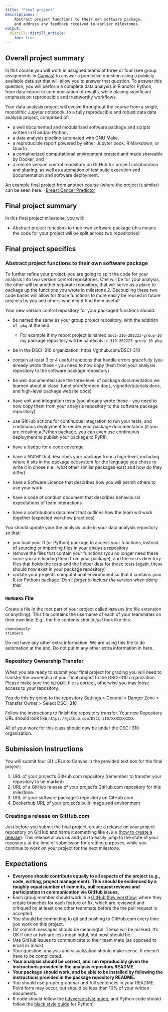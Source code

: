 ```yaml
---
title: "Final project"
descriptions: |
    Abstract project functions to their own software package, 
    and address any feedback received in earlier milestones.
output:
  distill::distill_article:
    toc: true
---
```


## Overall project summary

In this course you will work in assigned teams of three or four
(see group assignments in [Canvas](https://canvas.ubc.ca))
to answer a predictive question using a publicly available data set
that will allow you to answer that question.
To answer this question,
you will perform a complete data analysis in R and/or Python,
from data import to communication of results,
while placing significant emphasis on reproducible and trustworthy workflows.

Your data analysis project will evolve throughout the course from a
single, monolithic Jupyter notebook,
to a fully reproducible and robust data data analysis project, comprised of:

- a well documented and modularized software package and scripts written in R and/or Python,
- a data analysis pipeline automated with GNU Make,
- a reproducible report powered by either Jupyter book, R Markdown, or Quarto
- a containerized computational environment created and made shareable by Docker, and
- a remote version control repository on GitHub for project collaboration and sharing,
  as well as automation of test suite execution and documentation and software deployment.

An example final project from another course (where the project is similar) can be seen here: 
-[Breast Cancer Predictor](https://github.com/ttimbers/breast_cancer_predictor)

## Final project summary

In this final project milestone, you will:

- Abstract project functions to their own software package
  (this means the code for your project will be split across two repositories)

<!--2022-23: feedback was addressed during M2 and M3
2. Address any feedback received in earlier milestones
-->

## Final project specifics

### Abstract project functions to their own software package

To further refine your project, you are going to split the code
for your analysis into two version control repositories.
One will be for your analysis, 
the other will be another separate repository, 
that will serve as a place to package up the functions you wrote in milestone 2.
Decoupling these two code bases 
will allow for those functions to more easily be reused in future projects by
you and others who might find them useful!

Your new version control repository for your packaged functions should:

- be named the same as your group project repository, with the addition of `-pkg` at the end.
  - For example if my report project is named `dsci-310-202223-group-10` my package repository will be named `dsci-310-202223-group-10-pkg`.

- be in the DSCI-310 organization: https://github.com/DSCI-310

- contain at least 3 or 4 useful functions that handle errors gracefully 
  (you already wrote these - you need to now 
  copy them from your analysis repository to the software package repository)

- be well documented
  (use the three level of package documentation we learned about in class:
  function/reference docs, vignette/tutorials docs, and high-level package website docs)

- have unit and integration tests
  (you already wrote these - you need to now 
  copy them from your analysis repository to the software package repository)

- use GitHub actions for continuous integration to run your tests, 
  and continuous deployment to render your package documentation 
  (if you are creating a Python package, 
  you can even use continuous deployment to publish your package to PyPI!)

- have a badge for a code coverage

- have a `README` that describes your package from a high-level, 
  including where it sits in the package ecosystem 
  for the language you chose to write it in chose
  (i.e., what other similar packages exist and how do they differ)

- have a Software Licence 
  that describes how you will permit others to use your work

- have a code of conduct document 
  that describes behavioural expectations of team interactions

- have a contributions document 
  that outlines how the team will work together 
  (expected workflow practices)

You should update your the analysis code in your data analysis repository
so that:

- you load your R (or Python) package to access your functions,
  instead of sourcing or importing files in your analysis repository
- remove the files that contain your functions
  (you no longer need these since you are loading them from your package),
  and the `tests` directory files that holds the tests and the helper data for those tests
  (again, these should now exist in your package repository)
- update your projects computational environment so that it contains your R (or Python) package.
  *Don't forget to include the version when doing this!*

<!--
### 2. Address any feedback received in earlier milestones

Revise your data analysis project to address feedback received
from the DSCI 310 teaching team from past milestones.
50% of your final grade for this milestone will be assessing 
whether you have addressed this feedback to improve your project.

To help us easily, and correctly, assess this, 
please point us to where you have addressed the feedback received
by replying in the issue thread where the feedback was given.
You can point us to evidence of addressing it 
by providing URLs to reference 
specific lines of code, commit messages, pull requests, etc.
Be sure to add some narration when sharing these URLs 
so that it is easy for us to identify which changes to your work 
addressed which pieces of feedback.
-->

### `MEMBERS` File

Create a file in the root part of your project called `MEMBERS` (no file extension or anything).
This file contains the username of each of your teammates on their own line.
E.g., the file contents should _just_ look like this:

```
chendaniely
ttimbers
```

Do not have any other extra information. We are using this file to do automation at the end.
Do not put in any other extra information in here.

### Repository Ownership Transfer

When you are ready to submit your final project for grading
you will need to transfer the ownership of your final project to the DSCI-310 organization.
Please make sure the `MEMBERS` file is correct, otherwise you may loose access to your repository.

You do this by going to the repository Settings > General > Danger Zone > Transfer Owner > Select DSCI-310

Follow the instructions to finish the repository transfer.
Your new Repository URL should look like `https://github.com/DSCI-310/XXXXXXXXXX`

All of your work for this class should now be under the DSCI-310 organization.

## Submission Instructions

You will submit four (4) URLs to Canvas in the provided text box for the final project:

1. URL of your project's GitHub.com repository (remember to transfer your repository to be marked)
2. URL of a GitHub release of your project's GitHub.com repository for this milestone.
3. URL of your software package's repository on GitHub.com
4. Dockerhub URL of your project's built image and environment

### Creating a release on GitHub.com 
Just before you submit the final project, create a release on your project repository on GitHub and name it something like `4.0.0` ([how to create a release](https://docs.github.com/en/repositories/releasing-projects-on-github/managing-releases-in-a-repository#creating-a-release)). This release allows us and you to easily jump to the state of your repository at the time of submission for grading purposes, while you continue to work on your project for the next milestone.

## Expectations

- **Everyone should contribute equally to all aspects of the project**
**(e.g., code, writing, project management).**
**This should be evidenced by a roughly equal number of commits,**
**pull request reviews and participation in communication via GitHub issues.**
- Each group member should work in a 
[GitHub flow workflow](https://docs.github.com/en/get-started/quickstart/github-flow); 
where they create branches for each feature or fix, 
which are reviewed and critiqued by at least one other teammate 
before the the pull request is accepted.
- You should be committing to git and pushing to GitHub.com every time you work on this project.
- Git commit messages should be meaningful. These will be marked. 
It's OK if one or two are less meaningful, but most should be.
- Use GitHub issues to communicate to their team mate (as opposed to email or Slack).
- Your question, analysis and visualization should make sense. It doesn't have to be complicated.
- **Your analysis should be correct, and run reproducibly given the instructions provided in the analysis repository README.**
- **Your package should work, and be able to be installed by following the instructions provided in the package repository README.**
- You should use proper grammar and full sentences in your README. 
Point form may occur, but should be less than 10% of your written documents.
- R code should follow the [tidyverse style guide](https://style.tidyverse.org/), 
and Python code should follow the 
[black style guide](https://black.readthedocs.io/en/stable/the_black_code_style/index.html) for Python)
